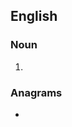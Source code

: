 ==English==

===Noun===
{{en-noun|?}}

# {{lb|en|military}} {{abbreviation of|[[air]] [[assault]]|lang=en}}

===Anagrams===
* {{anagrams|en|Aalst|Atlas|atlas|salat|talas}}